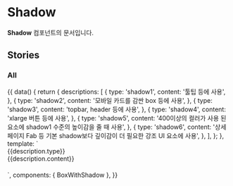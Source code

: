 
<Meta
  title="Utility/Shadow"
/>

# Shadow

**Shadow** 컴포넌트의 문서입니다.
<br/>

## Stories
### All

<Canvas>
    <Story name="All" height="100px">
        {{
           	data() {
           		return {
           			descriptions: [
           				{
           					type: 'shadow1',
           					content: '툴팁 등에 사용',
           				},
           				{
           					type: 'shadow2',
           					content: '모바일 카드를 감싼 box 등에 사용',
           				},
           				{
           					type: 'shadow3',
           					content: 'topbar, header 등에 사용',
           				},
           				{
           					type: 'shadow4',
           					content: 'xlarge 버튼 등에 사용',
           				},
						{
							type: 'shadow5',
							content: '400이상의 컬러가 사용 된 요소에 shadow1 수준의 높이감을 줄 때 사용',
						},
						{
							type: 'shadow6',
							content: '상세페이지 Fab 등 기본 shadow보다 깊이감이 더 필요한 강조 UI 요소에 사용',
						},
           			],
           		};
           	},
           	template: `<div>
                           <div v-for="description in descriptions" :key="description.type">
                               <BoxWithShadow :shadowType="description.type"  style="margin-right: 10px; margin-bottom: 10px;">{{description.type}}</BoxWithShadow>
                               <div style="margin-bottom: 20px;">{{description.content}}</div>
                           </div>
                       </div>`,
          components: { BoxWithShadow },
        }}
    </Story>
</Canvas>
